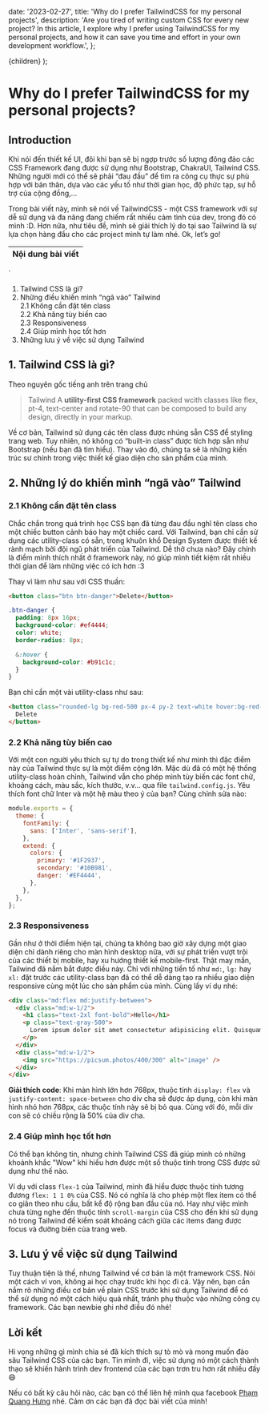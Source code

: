 
  date: '2023-02-27',
  title: 'Why do I prefer TailwindCSS for my personal projects',
  description:
    'Are you tired of writing custom CSS for every new project? In this article, I explore why I prefer using TailwindCSS for my personal projects, and how it can save you time and effort in your own development workflow.',
};

  <ArticleLayout metadata={metadata}>{children}</ArticleLayout>
);

# Why do I prefer TailwindCSS for my personal projects?

## Introduction

Khi nói đến thiết kế UI, đôi khi bạn sẽ bị ngợp trước số lượng đông đảo các CSS Framework đang được sử dụng như Bootstrap, ChakraUI, Tailwind CSS. Những người mới có thể sẽ phải “đau đầu” để tìm ra công cụ thực sự phù hợp với bản thân, dựa vào các yếu tố như thời gian học, độ phức tạp, sự hỗ trợ của cộng đồng,...

Trong bài viết này, mình sẽ nói về TailwindCSS - một CSS framework với sự dễ sử dụng và đa năng đang chiếm rất nhiều cảm tình của dev, trong đó có mình :D. Hơn nữa, như tiêu đề, mình sẽ giải thích lý do tại sao Tailwind là sự lựa chọn hàng đầu cho các project mình tự làm nhé. Ok, let’s go!

| Nội dung bài viết |
| ----------------- |
`
1.  Tailwind CSS là gì?
2.  Những điều khiến mình “ngã vào” Tailwind\
    2.1 Không cần đặt tên class\
    2.2 Khả năng tùy biến cao\
    2.3 Responsiveness\
    2.4 Giúp mình học tốt hơn
3.  Những lưu ý về việc sử dụng Tailwind

## 1. Tailwind CSS là gì?

Theo nguyên gốc tiếng anh trên trang chủ

> Tailwind A **utility-first CSS framework** packed wcith classes like flex, pt-4, text-center and rotate-90 that can be composed to build any design, directly in your markup.

Về cơ bản, Tailwind sử dụng các tên class được nhúng sẵn CSS để styling trang web. Tuy nhiên, nó không có “built-in class” được tích hợp sẵn như Bootstrap (nếu bạn đã tìm hiểu). Thay vào đó, chúng ta sẽ là những kiến trúc sư chính trong việc thiết kế giao diện cho sản phẩm của mình.

## 2. Những lý do khiến mình “ngã vào” Tailwind

### 2.1 Không cần đặt tên class

Chắc chắn trong quá trình học CSS bạn đã từng đau đầu nghĩ tên class cho một chiếc button cảnh báo hay một chiếc card. Với Tailwind, bạn chỉ cần sử dụng các utility-class có sẵn, trong khuôn khổ Design System được thiết kế rành mạch bởi đội ngũ phát triển của Tailwind. Dễ thở chưa nào? Đây chính là điểm mình thích nhất ở framework này, nó giúp mình tiết kiệm rất nhiều thời gian để làm những việc có ích hơn :3

Thay vì làm như sau với CSS thuần:

```html
<button class="btn btn-danger">Delete</button>
```

```css
.btn-danger {
  padding: 8px 16px;
  background-color: #ef4444;
  color: white;
  border-radius: 8px;

  &:hover {
    background-color: #b91c1c;
  }
}
```

Bạn chỉ cần một vài utility-class như sau:

```html
<button class="rounded-lg bg-red-500 px-4 py-2 text-white hover:bg-red-700">
  Delete
</button>
```

### 2.2 Khả năng tùy biến cao

Với một con người yêu thích sự tự do trong thiết kế như mình thì đặc điểm này của Tailwind thực sự là một điểm cộng lớn. Mặc dù đã có một hệ thống utility-class hoàn chỉnh, Tailwind vẫn cho phép mình tùy biến các font chữ, khoảng cách, màu sắc, kích thước, v.v... qua file `tailwind.config.js`. Yêu thích font chữ Inter và một hệ màu theo ý của bạn? Cùng chỉnh sửa nào:

```js
module.exports = {
  theme: {
    fontFamily: {
      sans: ['Inter', 'sans-serif'],
    },
    extend: {
      colors: {
        primary: '#1F2937',
        secondary: '#10B981',
        danger: '#EF4444',
      },
    },
  },
};
```

### 2.3 Responsiveness

Gần như ở thời điểm hiện tại, chúng ta không bao giờ xây dựng một giao diện chỉ dành riêng cho màn hình desktop nữa, với sự phát triển vượt trội của các thiết bị mobile, hay xu hướng thiết kế mobile-first. Thật may mắn, Tailwind đã nắm bắt được điều này. Chỉ với những tiền tố như `md:`, `lg:` hay `xl:` đặt trước các utility-class bạn đã có thể dễ dàng tạo ra nhiều giao diện responsive cùng một lúc cho sản phẩm của mình. Cùng lấy ví dụ nhé:

```html
<div class="md:flex md:justify-between">
  <div class="md:w-1/2">
    <h1 class="text-2xl font-bold">Hello</h1>
    <p class="text-gray-500">
      Lorem ipsum dolor sit amet consectetur adipisicing elit. Quisquam, quae.
    </p>
  </div>
  <div class="md:w-1/2">
    <img src="https://picsum.photos/400/300" alt="image" />
  </div>
</div>
```

**Giải thích code**: Khi màn hình lớn hơn 768px, thuộc tính `display: flex` và `justify-content: space-between` cho div cha sẽ được áp dụng, còn khi màn hình nhỏ hơn 768px, các thuộc tính này sẽ bị bỏ qua. Cùng với đó, mỗi div con sẽ có chiều rộng là 50% của div cha.

### 2.4 Giúp mình học tốt hơn

Có thể bạn không tin, nhưng chính Tailwind CSS đã giúp mình có những khoảnh khắc "Wow" khi hiểu hơn được một số thuộc tính trong CSS được sử dụng như thế nào.

Ví dụ với class `flex-1` của Tailwind, mình đã hiểu được thuộc tính tương đương `flex: 1 1 0%` của CSS. Nó có nghĩa là cho phép một flex item có thể co giãn theo nhu cầu, bất kể độ rộng ban đầu của nó. Hay như việc mình chưa từng nghe đến thuộc tính `scroll-margin` của CSS cho đến khi sử dụng nó trong Tailwind để kiểm soát khoảng cách giữa các items đang được focus và đường biên của trang web.

## 3. Lưu ý về việc sử dụng Tailwind

Tuy thuận tiện là thế, nhưng Tailwind về cơ bản là một framework CSS. Nói một cách ví von, không ai học chạy trước khi học đi cả. Vậy nên, bạn cần nắm rõ những điều cơ bản về plain CSS trước khi sử dụng Tailwind để có thể sử dụng nó một cách hiệu quả nhất, tránh phụ thuộc vào những công cụ framework. Các bạn newbie ghi nhớ điều đó nhé!

## Lời kết

Hi vọng những gì mình chia sẻ đã kích thích sự tò mò và mong muốn đào sâu Tailwind CSS của các bạn. Tin mình đi, việc sử dụng nó một cách thành thạo sẽ khiến hành trình dev frontend của các bạn trơn tru hơn rất nhiều đấy 😄

Nếu có bất kỳ câu hỏi nào, các bạn có thể liên hệ mình qua facebook [Phạm Quang Hưng](https://www.facebook.com/hung.pq3007/) nhé. Cảm ơn các bạn đã đọc bài viết của mình!
